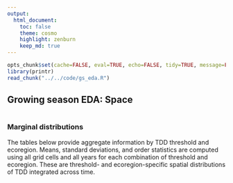 ```yaml
---
output:
  html_document:
    toc: false
    theme: cosmo
    highlight: zenburn
    keep_md: true
---
```


```r
opts_chunk$set(cache=FALSE, eval=TRUE, echo=FALSE, tidy=TRUE, message=FALSE, warning=FALSE, dpi=300, fig.height=10.5, fig.width=10.5)
library(printr)
read_chunk("../../code/gs_eda.R")
```

##
##
## Growing season EDA: Space

```r
```

### Marginal distributions

The tables below provide aggregate information by TDD threshold and ecoregion.
Means, standard deviations, and order statistics are computed using all grid cells and all years for each combination of threshold and ecoregion.
These are threshold- and ecoregion-specific spatial distributions of TDD integrated across time.

```r
```
